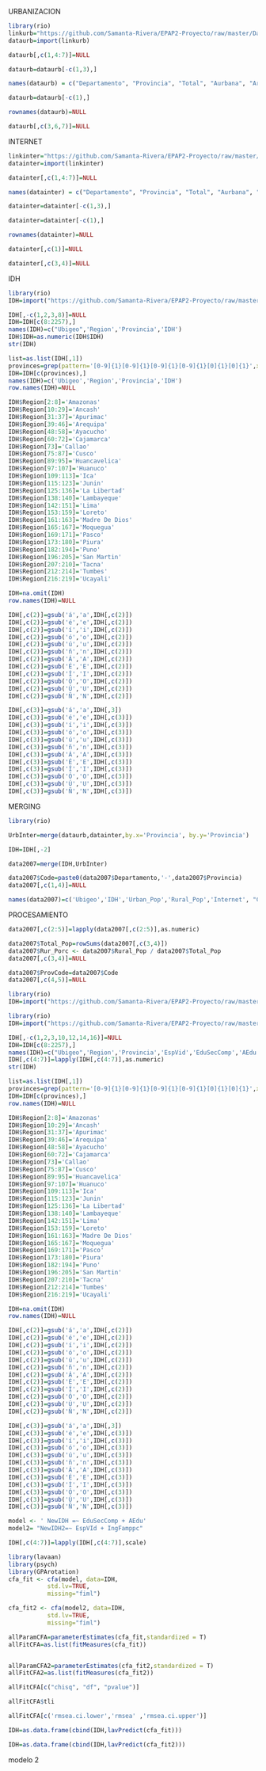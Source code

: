 URBANIZACION
```r
library(rio)
linkurb="https://github.com/Samanta-Rivera/EPAP2-Proyecto/raw/master/DataUrb.xlsx"
dataurb=import(linkurb)
```

```r
dataurb[,c(1,4:7)]=NULL
```

```r
dataurb=dataurb[-c(1,3),]
```

```r
names(dataurb) = c("Departamento", "Provincia", "Total", "Aurbana", "Arural", "SHombre", "Smujer")
```

```r
dataurb=dataurb[-c(1),]
```

```r
rownames(dataurb)=NULL
```

```r
dataurb[,c(3,6,7)]=NULL
```

INTERNET

```r
linkinter="https://github.com/Samanta-Rivera/EPAP2-Proyecto/raw/master/DataInter.xlsx"
datainter=import(linkinter)
```

```r
datainter[,c(1,4:7)]=NULL
```

```r
names(datainter) = c("Departamento", "Provincia", "Total", "Aurbana", "Arural")
```

```r
datainter=datainter[-c(1,3),]
```

```r
datainter=datainter[-c(1),]
```

```r
rownames(datainter)=NULL
```

```r
datainter[,c(1)]=NULL
```

```r
datainter[,c(3,4)]=NULL
```

IDH

```r
library(rio)
IDH=import("https://github.com/Samanta-Rivera/EPAP2-Proyecto/raw/master/pe.Indice%20de%20Desarrollo%20Humano%20Per%C3%BA%20(2).xlsx")
```

```r
IDH[,-c(1,2,3,8)]=NULL
IDH=IDH[c(8:2257),]
names(IDH)=c("Ubigeo",'Region','Provincia','IDH')
IDH$IDH=as.numeric(IDH$IDH)
str(IDH)
```

```r
list=as.list(IDH[,1])
provinces=grep(pattern='[0-9]{1}[0-9]{1}[0-9]{1}[0-9]{1}[0]{1}[0]{1}',x=list)
IDH=IDH[c(provinces),]
names(IDH)=c('Ubigeo','Region','Provincia','IDH')
row.names(IDH)=NULL
```

```r
IDH$Region[2:8]='Amazonas'
IDH$Region[10:29]='Ancash'
IDH$Region[31:37]='Apurimac'
IDH$Region[39:46]='Arequipa'
IDH$Region[48:58]='Ayacucho'
IDH$Region[60:72]='Cajamarca'
IDH$Region[73]='Callao'
IDH$Region[75:87]='Cusco'
IDH$Region[89:95]='Huancavelica'
IDH$Region[97:107]='Huanuco'
IDH$Region[109:113]='Ica'
IDH$Region[115:123]='Junin'
IDH$Region[125:136]='La Libertad'
IDH$Region[138:140]='Lambayeque'
IDH$Region[142:151]='Lima'
IDH$Region[153:159]='Loreto'
IDH$Region[161:163]='Madre De Dios'
IDH$Region[165:167]='Moquegua'
IDH$Region[169:171]='Pasco'
IDH$Region[173:180]='Piura'
IDH$Region[182:194]='Puno'
IDH$Region[196:205]='San Martin'
IDH$Region[207:210]='Tacna'
IDH$Region[212:214]='Tumbes'
IDH$Region[216:219]='Ucayali'
```

```r
IDH=na.omit(IDH)
row.names(IDH)=NULL
```

```r
IDH[,c(2)]=gsub('á','a',IDH[,c(2)])
IDH[,c(2)]=gsub('é','e',IDH[,c(2)])
IDH[,c(2)]=gsub('í','i',IDH[,c(2)])
IDH[,c(2)]=gsub('ó','o',IDH[,c(2)])
IDH[,c(2)]=gsub('ú','u',IDH[,c(2)])
IDH[,c(2)]=gsub('ñ','n',IDH[,c(2)])
IDH[,c(2)]=gsub('Á','A',IDH[,c(2)])
IDH[,c(2)]=gsub('É','E',IDH[,c(2)])
IDH[,c(2)]=gsub('Í','I',IDH[,c(2)])
IDH[,c(2)]=gsub('Ó','O',IDH[,c(2)])
IDH[,c(2)]=gsub('Ú','U',IDH[,c(2)])
IDH[,c(2)]=gsub('Ñ','N',IDH[,c(2)])

IDH[,c(3)]=gsub('á','a',IDH[,3])
IDH[,c(3)]=gsub('é','e',IDH[,c(3)])
IDH[,c(3)]=gsub('í','i',IDH[,c(3)])
IDH[,c(3)]=gsub('ó','o',IDH[,c(3)])
IDH[,c(3)]=gsub('ú','u',IDH[,c(3)])
IDH[,c(3)]=gsub('ñ','n',IDH[,c(3)])
IDH[,c(3)]=gsub('Á','A',IDH[,c(3)])
IDH[,c(3)]=gsub('É','E',IDH[,c(3)])
IDH[,c(3)]=gsub('Í','I',IDH[,c(3)])
IDH[,c(3)]=gsub('Ó','O',IDH[,c(3)])
IDH[,c(3)]=gsub('Ú','U',IDH[,c(3)])
IDH[,c(3)]=gsub('Ñ','N',IDH[,c(3)])
```


MERGING
```r
library(rio)
```

```r
UrbInter=merge(dataurb,datainter,by.x='Provincia', by.y='Provincia')
```

```r
IDH=IDH[,-2]

data2007=merge(IDH,UrbInter)
```


```r
data2007$Code=paste0(data2007$Departamento,'-',data2007$Provincia)
data2007[,c(1,4)]=NULL
```

```r
names(data2007)=c('Ubigeo','IDH','Urban_Pop','Rural_Pop','Internet', "Code")
```

PROCESAMIENTO

```r
data2007[,c(2:5)]=lapply(data2007[,c(2:5)],as.numeric)
```

```r
data2007$Total_Pop=rowSums(data2007[,c(3,4)])
data2007$Rur_Porc <- data2007$Rural_Pop / data2007$Total_Pop
data2007[,c(3,4)]=NULL
```

```r
data2007$ProvCode=data2007$Code
data2007[,c(4,5)]=NULL
```

```r
library(rio)
IDH=import("https://github.com/Samanta-Rivera/EPAP2-Proyecto/raw/master/pe.Indice%20de%20Desarrollo%20Humano%20Per%C3%BA%20(2).xlsx")
```

```r
library(rio)
IDH=import("https://github.com/Samanta-Rivera/EPAP2-Proyecto/raw/master/pe.Indice%20de%20Desarrollo%20Humano%20Per%C3%BA%20(2).xlsx")
```

```r
IDH[,-c(1,2,3,10,12,14,16)]=NULL
IDH=IDH[c(8:2257),]
names(IDH)=c("Ubigeo",'Region','Provincia','EspVid','EduSecComp','AEdu' ,'IngFamppc')
IDH[,c(4:7)]=lapply(IDH[,c(4:7)],as.numeric)
str(IDH)
```

```r
list=as.list(IDH[,1])
provinces=grep(pattern='[0-9]{1}[0-9]{1}[0-9]{1}[0-9]{1}[0]{1}[0]{1}',x=list)
IDH=IDH[c(provinces),]
row.names(IDH)=NULL
```

```r
IDH$Region[2:8]='Amazonas'
IDH$Region[10:29]='Ancash'
IDH$Region[31:37]='Apurimac'
IDH$Region[39:46]='Arequipa'
IDH$Region[48:58]='Ayacucho'
IDH$Region[60:72]='Cajamarca'
IDH$Region[73]='Callao'
IDH$Region[75:87]='Cusco'
IDH$Region[89:95]='Huancavelica'
IDH$Region[97:107]='Huanuco'
IDH$Region[109:113]='Ica'
IDH$Region[115:123]='Junin'
IDH$Region[125:136]='La Libertad'
IDH$Region[138:140]='Lambayeque'
IDH$Region[142:151]='Lima'
IDH$Region[153:159]='Loreto'
IDH$Region[161:163]='Madre De Dios'
IDH$Region[165:167]='Moquegua'
IDH$Region[169:171]='Pasco'
IDH$Region[173:180]='Piura'
IDH$Region[182:194]='Puno'
IDH$Region[196:205]='San Martin'
IDH$Region[207:210]='Tacna'
IDH$Region[212:214]='Tumbes'
IDH$Region[216:219]='Ucayali'
```

```r
IDH=na.omit(IDH)
row.names(IDH)=NULL
```

```r
IDH[,c(2)]=gsub('á','a',IDH[,c(2)])
IDH[,c(2)]=gsub('é','e',IDH[,c(2)])
IDH[,c(2)]=gsub('í','i',IDH[,c(2)])
IDH[,c(2)]=gsub('ó','o',IDH[,c(2)])
IDH[,c(2)]=gsub('ú','u',IDH[,c(2)])
IDH[,c(2)]=gsub('ñ','n',IDH[,c(2)])
IDH[,c(2)]=gsub('Á','A',IDH[,c(2)])
IDH[,c(2)]=gsub('É','E',IDH[,c(2)])
IDH[,c(2)]=gsub('Í','I',IDH[,c(2)])
IDH[,c(2)]=gsub('Ó','O',IDH[,c(2)])
IDH[,c(2)]=gsub('Ú','U',IDH[,c(2)])
IDH[,c(2)]=gsub('Ñ','N',IDH[,c(2)])

IDH[,c(3)]=gsub('á','a',IDH[,3])
IDH[,c(3)]=gsub('é','e',IDH[,c(3)])
IDH[,c(3)]=gsub('í','i',IDH[,c(3)])
IDH[,c(3)]=gsub('ó','o',IDH[,c(3)])
IDH[,c(3)]=gsub('ú','u',IDH[,c(3)])
IDH[,c(3)]=gsub('ñ','n',IDH[,c(3)])
IDH[,c(3)]=gsub('Á','A',IDH[,c(3)])
IDH[,c(3)]=gsub('É','E',IDH[,c(3)])
IDH[,c(3)]=gsub('Í','I',IDH[,c(3)])
IDH[,c(3)]=gsub('Ó','O',IDH[,c(3)])
IDH[,c(3)]=gsub('Ú','U',IDH[,c(3)])
IDH[,c(3)]=gsub('Ñ','N',IDH[,c(3)])
```

```r
model <- ' NewIDH =~ EduSecComp + AEdu'
model2= "NewIDH2=~ EspVId + IngFamppc"
```

```r
IDH[,c(4:7)]=lapply(IDH[,c(4:7)],scale)
```

```r
library(lavaan)
library(psych)
library(GPArotation)
cfa_fit <- cfa(model, data=IDH, 
           std.lv=TRUE,  
           missing="fiml")

cfa_fit2 <- cfa(model2, data=IDH, 
           std.lv=TRUE,  
           missing="fiml")

```

```r
allParamCFA=parameterEstimates(cfa_fit,standardized = T)
allFitCFA=as.list(fitMeasures(cfa_fit))


allParamCFA2=parameterEstimates(cfa_fit2,standardized = T)
allFitCFA2=as.list(fitMeasures(cfa_fit2))
```

```r
allFitCFA[c("chisq", "df", "pvalue")]
```
```r
allFitCFA$tli 
```
```r
allFitCFA[c('rmsea.ci.lower','rmsea' ,'rmsea.ci.upper')]
```

```r
IDH=as.data.frame(cbind(IDH,lavPredict(cfa_fit)))

IDH=as.data.frame(cbind(IDH,lavPredict(cfa_fit2)))
```


modelo 2


